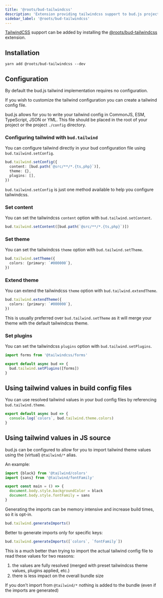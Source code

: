 ```yaml
---
title: '@roots/bud-tailwindcss'
description: 'Extension providing tailwindcss support to bud.js projects'
sidebar_label: '@roots/bud-tailwindcss'
---
```


[TailwindCSS](https://tailwindcss.com) support can be added by installing the [@roots/bud-tailwindcss](/extensions/bud-tailwindcss) extension.

## Installation

```npm2yarn
yarn add @roots/bud-tailwindcss --dev
```

## Configuration

By default the bud.js tailwind implementation requires no configuration.

If you wish to customize the tailwind configuration you can create a tailwind config file.

bud.js allows for you to write your tailwind config in CommonJS, ESM, TypeScript, JSON or YML. This file should be placed in the root of your project or the project `./config` directory.

### Configuring tailwind with `bud.tailwind`

You can configure tailwind directly in your bud configuration file using `bud.tailwind.setConfig`.

```ts title=bud.config.js
bud.tailwind.setConfig({
  content: [bud.path(`@src/**/*.{ts,php}`)],
  theme: {},
  plugins: [],
})
```

`bud.tailwind.setConfig` is just one method available to help you configure tailwindcss.

### Set content

You can set the tailwindcss `content` option with `bud.tailwind.setContent`.

```ts title=bud.config.js
bud.tailwind.setContent([bud.path(`@src/**/*.{ts,php}`)])
```

### Set theme

You can set the tailwindcss `theme` option with `bud.tailwind.setTheme`.

```ts title=bud.config.js
bud.tailwind.setTheme({
  colors: {primary: `#000000`},
})
```

### Extend theme

You can extend the tailwindcss `theme` option with `bud.tailwind.extendTheme`.

```ts title=bud.config.js
bud.tailwind.extendTheme({
  colors: {primary: `#000000`},
})
```

This is usually preferred over `bud.tailwind.setTheme` as it will merge your theme with the default tailwindcss theme.

### Set plugins

You can set the tailwindcss `plugins` option with `bud.tailwind.setPlugins`.

```ts title=bud.config.js
import forms from '@tailwindcss/forms'

export default async bud => {
  bud.tailwind.setPlugins([forms])
}
```

## Using tailwind values in build config files

You can use resolved tailwind values in your bud config files by referencing `bud.tailwind.theme`.

```ts title=bud.config.js
export default async bud => {
  console.log(`colors`, bud.tailwind.theme.colors)
}
```

## Using tailwind values in JS source

bud.js can be configured to allow for you to import tailwind theme values using the (virtual) `@tailwind/*` alias.

An example:

```typescript
import {black} from '@tailwind/colors'
import {sans} from '@tailwind/fontFamily'

export const main = () => {
  document.body.style.backgroundColor = black
  document.body.style.fontFamily = sans
}
```

Generating the imports can be memory intensive and increase build times, so it is opt-in.

```ts
bud.tailwind.generateImports()
```

Better to generate imports only for specific keys:

```ts
bud.tailwind.generateImports([`colors`, `fontFamily`])
```

This is a much better than trying to import the actual tailwind config file to read these values for two reasons:

1. the values are fully resolved (merged with preset tailwindcss theme values, plugins applied, etc.)
2. there is less impact on the overall bundle size

If you don't import from `@tailwind/*` nothing is added to the bundle (even if the imports are generated)
